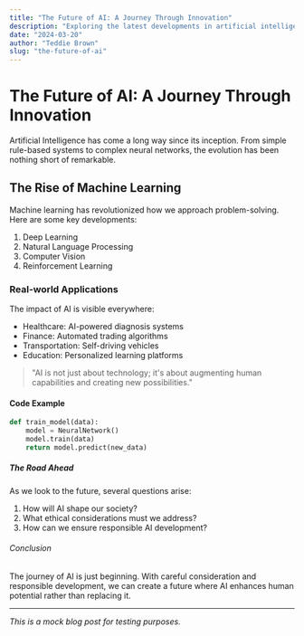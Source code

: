 ```yaml
---
title: "The Future of AI: A Journey Through Innovation"
description: "Exploring the latest developments in artificial intelligence and their impact on our daily lives"
date: "2024-03-20"
author: "Teddie Brown"
slug: "the-future-of-ai"
---
```


# The Future of AI: A Journey Through Innovation

Artificial Intelligence has come a long way since its inception. From simple rule-based systems to complex neural networks, the evolution has been nothing short of remarkable.

## The Rise of Machine Learning

Machine learning has revolutionized how we approach problem-solving. Here are some key developments:

1. Deep Learning
2. Natural Language Processing
3. Computer Vision
4. Reinforcement Learning

### Real-world Applications

The impact of AI is visible everywhere:

- Healthcare: AI-powered diagnosis systems
- Finance: Automated trading algorithms
- Transportation: Self-driving vehicles
- Education: Personalized learning platforms

> "AI is not just about technology; it's about augmenting human capabilities and creating new possibilities."

#### Code Example

```python
def train_model(data):
    model = NeuralNetwork()
    model.train(data)
    return model.predict(new_data)
```

##### The Road Ahead

As we look to the future, several questions arise:

1. How will AI shape our society?
2. What ethical considerations must we address?
3. How can we ensure responsible AI development?

###### Conclusion

The journey of AI is just beginning. With careful consideration and responsible development, we can create a future where AI enhances human potential rather than replacing it.

---

_This is a mock blog post for testing purposes._
